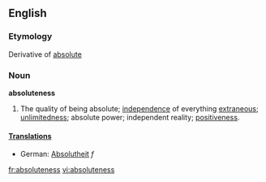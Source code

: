 ==English==

===Etymology===
Derivative of [[absolute]]
===Noun===
'''absoluteness'''

#The quality of being absolute; [[independence]] of everything [[extraneous]]; [[unlimitedness]]; absolute power; independent reality; [[positiveness]].

====[[Translation]]s====
*German: [[Absolutheit]] ''f''

[[fr:absoluteness]]
[[vi:absoluteness]]